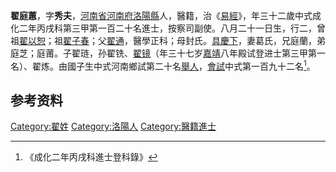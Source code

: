 {{明清人物信息框
| 姓名 = 翟庭蕙
| 原名 =
| 最高職務 =
| 國家 = 大明 
| 籍貫 = [[河南省|河南省]][[河南府|河南府]][[洛陽縣|洛陽縣]]
| 族裔 = 
| 旗籍 = 
| 字號 = 
| 出生日期 = 1435年八月二十一日
| 出生地點 =
| 逝世日期 = 1494年
| 逝世地點 =
| 墓葬 =
| 配偶 = 葛氏
| 親屬 = [[曾祖|曾祖]]翟以恕，祖翟子春，父[[翟通#明朝进士亲属|翟通]]，母封氏<br>子翟琏，孙翟铣、[[翟镜|翟镜]]、翟炼
| 出身 = 
* 成化二年丙戌科進士
| 經歷 =
| 著作 =  
*
}}
'''翟庭蕙'''{{BD|1435年||1494年||}}，字'''秀夫'''，[[河南省|河南省]][[河南府|河南府]][[洛陽縣|洛陽縣]]人，醫籍，治《[[易經|易經]]》，年三十二歲中式成化二年丙戌科第三甲第一百二十名進士，按察司副使。八月二十一日生，行二，曾祖[[翟以恕|翟以恕]]；祖[[翟子春|翟子春]]；父[[翟通#明朝进士亲属|翟通]]，醫學正科；母封氏。[[具慶下|具慶下]]，妻葛氏，兄庭蘭，弟庭芝；庭莆。子翟琏，孙翟铣、[[翟镜|翟镜]]（年三十七岁[[嘉靖|嘉靖]]八年殿试登进士第三甲第一名）、翟炼。由國子生中式河南鄉試第二十名[[舉人|舉人]]，[[會試|會試]]中式第一百九十二名<ref>《成化二年丙戌科進士登科錄》</ref>。

== 参考资料 ==
{{reflist}}

{{成化二年丙戌科殿试金榜}}

{{Authority control}}

{{DEFAULTSORT:}}
[[Category:翟姓|Category:翟姓]]
[[Category:洛陽人|Category:洛陽人]]
[[Category:醫籍進士|Category:醫籍進士]]


{{明朝人物小作品}}